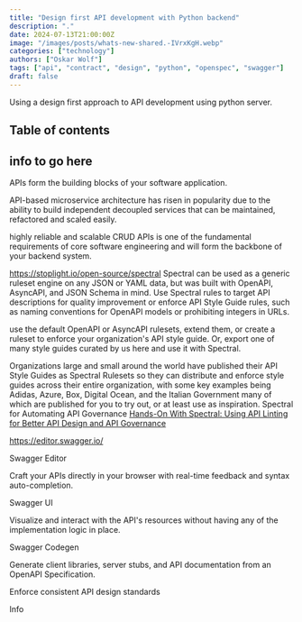 ```yaml
---
title: "Design first API development with Python backend"
description: "."
date: 2024-07-13T21:00:00Z
image: "/images/posts/whats-new-shared.-IVrxKgH.webp"
categories: ["technology"]
authors: ["Oskar Wolf"]
tags: ["api", "contract", "design", "python", "openspec", "swagger"]
draft: false
---
```


Using a design first approach to API development using python server.


## Table of contents

## info to go here

 APIs form the building blocks of your software application.

API-based microservice architecture has risen in popularity due to the ability to build independent decoupled services that can be maintained, refactored and scaled easily.

highly reliable and scalable CRUD APIs is one of the fundamental requirements of core software engineering and will form the backbone of your backend system.

https://stoplight.io/open-source/spectral
Spectral can be used as a generic ruleset engine on any JSON or YAML data, but was built with OpenAPI, AsyncAPI, and JSON Schema in mind. Use Spectral rules to target API descriptions for quality improvement or enforce API Style Guide rules, such as naming conventions for OpenAPI models or prohibiting integers in URLs.

use the default OpenAPI or AsyncAPI rulesets, extend them, or create a ruleset to enforce your organization's API style guide. Or, export one of many style guides curated by us here and use it with Spectral.

Organizations large and small around the world have published their API Style Guides as Spectral Rulesets so they can distribute and enforce style guides across their entire organization, with some key examples being Adidas, Azure, Box, Digital Ocean, and the Italian Government many of which are published for you to try out, or at least use as inspiration.
Spectral for Automating API Governance
[Hands-On With Spectral: Using API Linting for Better API Design and API Governance](https://www.youtube.com/watch?v=Il5btHG_D74)







https://editor.swagger.io/



Swagger Editor

Craft your APIs directly in your browser with real-time feedback and syntax auto-completion.

Swagger UI

Visualize and interact with the API's resources without having any of the implementation logic in place.

Swagger Codegen

Generate client libraries, server stubs, and API documentation from an OpenAPI Specification.

Enforce consistent API design standards



Info
